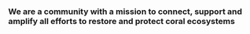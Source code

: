 ### We are a community with a mission to connect, support and amplify all efforts to restore and protect coral ecosystems